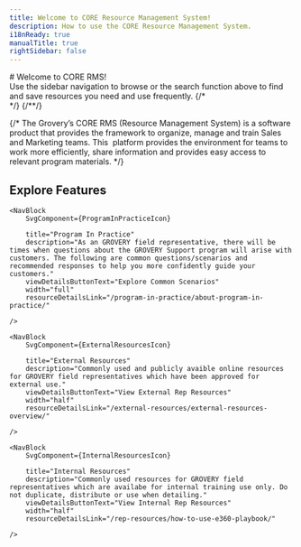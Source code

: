 ```yaml
---
title: Welcome to CORE Resource Management System!
description: How to use the CORE Resource Management System.
i18nReady: true
manualTitle: true
rightSidebar: false
---
```


<div class="flex-row">
	<div class="width-50">
		# Welcome to CORE RMS!
		<br/>
		Use the sidebar navigation to browse or the search function above to find and save resources you need and use frequently.
		{/*<br/>*/}
		{/*<SearchButton />*/}
	</div>
	<div class="width-50">
		<AnnouncementBlock announcement="12-1-23"/>
	</div>	
</div>

{/* The Grovery’s CORE RMS (Resource Management System) is a software product that provides the framework to organize, manage and train Sales and Marketing teams. This <InlineGlossary text="Progressive Web App" />&nbsp;platform provides the environment for teams to work more efficiently, share information and provides easy access to relevant program materials.
 */}
## Explore Features

<div class="nav-block-container">
  
	<NavBlock
	 	SvgComponent={ProgramInPracticeIcon}

		title="Program In Practice" 
		description="As an GROVERY field representative, there will be times when questions about the GROVERY Support program will arise with customers. The following are common questions/scenarios and recommended responses to help you more confidently guide your customers." 
		viewDetailsButtonText="Explore Common Scenarios" 
		width="full" 
		resourceDetailsLink="/program-in-practice/about-program-in-practice/" 

	/>

	<NavBlock
		SvgComponent={ExternalResourcesIcon}

		title="External Resources" 
		description="Commonly used and publicly avaible online resources for GROVERY field representatives which have been approved for external use." 
		viewDetailsButtonText="View External Rep Resources" 
		width="half" 
		resourceDetailsLink="/external-resources/external-resources-overview/" 

	/>

	<NavBlock
		SvgComponent={InternalResourcesIcon}
		
		title="Internal Resources" 
		description="Commonly used resources for GROVERY field representatives which are availabe for internal training use only. Do not duplicate, distribute or use when detailing." 
		viewDetailsButtonText="View Internal Rep Resources" 
		width="half" 
		resourceDetailsLink="/rep-resources/how-to-use-e360-playbook/" 

	/>
	

</div>

